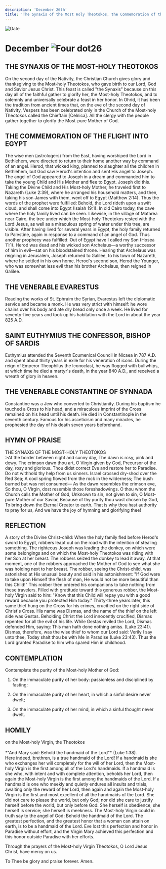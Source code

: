 ```yaml
---
description: 'December 26th'
title: 'The Synaxis of the Most Holy Theotokos, the Commemoration of the Flight into Egypt, Venerable Evarestus, St. Euthymius the Confessor'
---
```


<CustomPaginator />
<RunningHead />

<Image src="/title-imprint.png" height={68} width={50} alt="Date" className="title-imprint"/>

# <div id="date">December <Image className="four-dot" src="/four-dot.png" height={15} width={15} alt="Four dot" />26</div>

## THE SYNAXIS OF THE MOST-HOLY THEOTOKOS

On the second day of the Nativity, the Christian Church gives glory and thanksgiving to the Most-holy Theotokos, who gave birth to our Lord, God and Savior Jesus Christ. This feast is called "the Synaxis" because on this day all of the faithful gather to glorify her, the Most-holy Theotokos, and to solemnly and universally celebrate a feast in her honor. In Ohrid, it has been the tradition from ancient times that, on the eve of the second day of Nativity, Vespers has been celebrated only in the Church of the Most-holy Theotokos called the Chieftain [Čelnica]. All the clergy with the people gather together to glorify the Most-pure Mother of God.

## THE COMMEMORATION OF THE FLIGHT INTO EGYPT

The wise men (astrologers) from the East, having worshiped the Lord in Bethlehem, were directed to return to their home another way by command of an angel. Herod, that wicked king, planned to slaughter all the children in Bethlehem, but God saw Herod's intention and sent His angel to Joseph. The angel of God appeared to Joseph in a dream and commanded him to take the young Child and His Mother and flee to Egypt. Joseph did this. Taking the Divine Child and His Most-holy Mother, he traveled first to Nazareth (Luke 2:39), where he arranged his household matters, and then, taking his son James with them, went off to Egypt (Matthew 2:14). Thus the words of the prophet were fulfilled: Behold, the Lord rideth upon a swift cloud, and shall come into Egypt (Isaiah 19:1). In old Cairo today, the cave where the holy family lived can be seen. Likewise, in the village of Matarea near Cairo, the tree under which the Most-holy Theotokos rested with the Lord Jesus, as well as a miraculous spring of water under this tree, are visible. After having lived for several years in Egypt, the holy family returned to Palestine, again in response to a command of an angel of God. Thus another prophecy was fulfilled: Out of Egypt have I called my Son (Hosea 11:1). Herod was dead and his wicked son Archelaus—a worthy successor of him in evil—sat on his bloodstained throne. Hearing that Archelaus was reigning in Jerusalem, Joseph returned to Galilee, to his town of Nazareth, where he settled in his own home. Herod's second son, Herod the Younger, who was somewhat less evil than his brother Archelaus, then reigned in Galilee.

## THE VENERABLE EVARESTUS

Reading the works of St. Ephraim the Syrian, Evarestus left the diplomatic service and became a monk. He was very strict with himself: he wore chains over his body and ate dry bread only once a week. He lived for seventy-five years and took up his habitation with the Lord in about the year 825 A.D.

## SAINT EUTHYMIUS THE CONFESSOR, BISHOP OF SARDIS

Euthymius attended the Seventh Ecumenical Council in Nicaea in 787 A.D. and spent about thirty years in exile for his veneration of icons. During the reign of Emperor Theophilus the Iconoclast, he was flogged with bullwhips, at which time he died a martyr's death, in the year 840 A.D., and received a wreath of glory in heaven.

## THE VENERABLE CONSTANTINE OF SYNNADA

Constantine was a Jew who converted to Christianity. During his baptism he touched a Cross to his head, and a miraculous imprint of the Cross remained on his head until his death. He died in Constantinople in the seventh century. Famous for his asceticism and many miracles, he prophesied the day of his death seven years beforehand.


## HYMN OF PRAISE
<div style={{textAlign:'center', color:'crimson', fontWeight:'bold'}}>
THE SYNAXIS OF THE MOST-HOLY THEOTOKOS
</div>
>At the border between night and sunny day,  
The dawn is rosy, pink and dewy.  
The crimson dawn thou art, O Virgin given by God,  
Precursor of the day, rosy and glorious.  
Thou didst correct Eve and restore her to Paradise.  
Do not withhold thy help from us sinners.  
Israel crossed dry-shod over the Red Sea;  
A cool spring flowed from the rock in the wilderness;  
The bush burned but was not consumed—  
As the dawn resembles the crimson eve,  
So thou, O Virgin, dost resemble those foreshadowings.  
O thou whom the Church calls the Mother of God,  
Unknown to sin, not given to sin,  
O Most-pure Mother of our Savior,  
Because of thy purity thou wast chosen by God,  
To bring down the Eternal Creator to earth.  
That is why thou hast authority to pray for us,  
And we have the joy of hymning and glorifying thee!  


## REFLECTION

A story of the Divine Christ-child: When the holy family fled before Herod's sword to Egypt, robbers leapt out on the road with the intention of stealing something. The righteous Joseph was leading the donkey, on which were some belongings and on which the Most-holy Theotokos was riding with her Son at her breast. The robbers seized the donkey to lead it away. At that moment, one of the robbers approached the Mother of God to see what she was holding next to her breast. The robber, seeing the Christ-child, was astonished at His unusual beauty and said in his astonishment: "If God were to take upon Himself the flesh of man, He would not be more beautiful than this Child!" This robber then ordered his companions to take nothing from these travelers. Filled with gratitude toward this generous robber, the Most-holy Virgin said to him: "Know that this Child will repay you with a good reward because you protected Him today." Thirty-three years later, this same thief hung on the Cross for his crimes, crucified on the right side of Christ's Cross. His name was Dismas, and the name of the thief on the left side was Gestas. Beholding Christ the Lord innocently crucified, Dismas repented for all the evil of his life. While Gestas reviled the Lord, Dismas defended Him, saying: This man hath done nothing amiss. (Luke 23:41). Dismas, therefore, was the wise thief to whom our Lord said: Verily I say unto thee, Today shalt thou be with Me in Paradise (Luke 23:43). Thus the Lord granted Paradise to him who spared Him in childhood.


## CONTEMPLATION

Contemplate the purity of the Most-holy Mother of God:

1. On the immaculate purity of her body: passionless and disciplined by fasting;

2. On the immaculate purity of her heart, in which a sinful desire never dwelt;

3. On the immaculate purity of her mind, in which a sinful thought never dwelt.


## HOMILY
<div style={{textAlign:'center', color:'crimson', fontWeight:'bold'}}>
on the Most-holy Virgin, the Theotokos
</div>
<br />
<div style={{textAlign:'right'}}>
*"And Mary said: Behold the handmaid of the Lord"* (Luke 1:38).
</div>
Here indeed, brethren, is a true handmaid of the Lord! If a handmaid is she who exchanges her will completely for the will of her Lord, then the Most-holy Virgin is the first among all of the Lord's handmaids. If a handmaid is she who, with intent and with complete attention, beholds her Lord, then again the Most-holy Virgin is the first among the handmaids of the Lord. If a handmaid is one who meekly and quietly endures all insults and trials, awaiting only the reward of her Lord, then again and again the Most-holy Virgin is the first and most excellent of all the handmaids of the Lord. She did not care to please the world, but only God; nor did she care to justify herself before the world, but only before God. She herself is obedience; she herself is service; she herself is meekness. The Most-holy Virgin could in truth say to the angel of God: Behold the handmaid of the Lord. The greatest perfection, and the greatest honor that a woman can attain on earth, is to be a handmaid of the Lord. Eve lost this perfection and honor in Paradise without effort, and the Virgin Mary achieved this perfection and this honor outside Paradise with her efforts.

Through the prayers of the Most-holy Virgin Theotokos, O Lord Jesus Christ, have mercy on us.

To Thee be glory and praise forever. Amen.